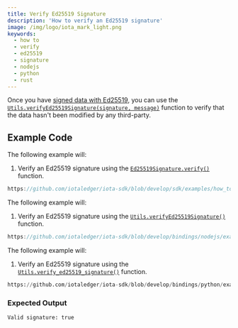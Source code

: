 ```yaml
---
title: Verify Ed25519 Signature
description: 'How to verify an Ed25519 signature'
image: /img/logo/iota_mark_light.png
keywords:
  - how to
  - verify
  - ed25519
  - signature
  - nodejs
  - python
  - rust
---
```



Once you have [signed data with Ed25519](sign-ed25519.mdx), you can use the
[`Utils.verifyEd25519Signature(signature, message)`](../../references/nodejs/classes/Utils/#verifyed25519signature)
function to verify that the data hasn't been modified by any third-party.

## Example Code

<Tabs groupId="language" queryString>
<TabItem value="rust" label="Rust">

The following example will:

1. Verify an Ed25519 signature using the [`Ed25519Signature.verify()`](https://docs.rs/iota-sdk/latest/iota_sdk/types/block/signature/struct.Ed25519Signature.html#method.verify) function.

```rust reference
https://github.com/iotaledger/iota-sdk/blob/develop/sdk/examples/how_tos/sign_and_verify_ed25519/verify_ed25519_signature.rs
```

</TabItem>
<TabItem value="typescript-node" label="Typescript (Node.js)">

The following example will:

1. Verify an Ed25519 signature using the [`Utils.verifyEd25519Signature()`](../../references/nodejs/classes/Utils/#verifyed25519signature) function.

```typescript reference
https://github.com/iotaledger/iota-sdk/blob/develop/bindings/nodejs/examples/how_tos/sign_and_verify_ed25519/verify-ed25519-signature.ts
```

</TabItem>
<TabItem value="python" label="Python">

The following example will:

1. Verify an Ed25519 signature using the [`Utils.verify_ed25519_signature()`](../../references/python/iota_sdk/utils/#verify_ed25519_signature) function.

```python reference
https://github.com/iotaledger/iota-sdk/blob/develop/bindings/python/examples/how_tos/sign_and_verify_ed25519/verify_ed25519_signature.py
```

</TabItem>
</Tabs>

### Expected Output

```plaintext
Valid signature: true
```
